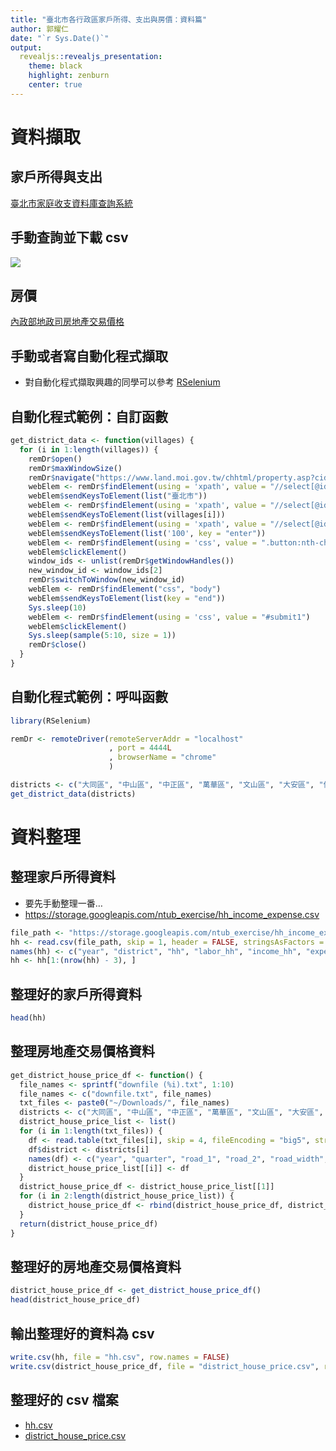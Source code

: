 ```yaml
---
title: "臺北市各行政區家戶所得、支出與房價：資料篇"
author: 郭耀仁
date: "`r Sys.Date()`"
output: 
  revealjs::revealjs_presentation:
    theme: black
    highlight: zenburn
    center: true
---
```


# 資料擷取

## 家戶所得與支出

[臺北市家庭收支資料庫查詢系統](http://210.69.61.217/pxweb2007-tp/dialog/statfile9_FI.asp)

## 手動查詢並下載 csv

![](img/family_income.png)

## 房價

[內政部地政司房地產交易價格](https://www.land.moi.gov.tw/chhtml/property.asp?cid=830)

## 手動或者寫自動化程式擷取

- 對自動化程式擷取興趣的同學可以參考 [RSelenium](https://cran.r-project.org/web/packages/RSelenium/vignettes/RSelenium-basics.html)

## 自動化程式範例：自訂函數

```r
get_district_data <- function(villages) {
  for (i in 1:length(villages)) {
    remDr$open()
    remDr$maxWindowSize()
    remDr$navigate("https://www.land.moi.gov.tw/chhtml/property.asp?cid=830")
    webElem <- remDr$findElement(using = 'xpath', value = "//select[@id='city']")
    webElem$sendKeysToElement(list("臺北市"))
    webElem <- remDr$findElement(using = 'xpath', value = "//select[@id='village']")
    webElem$sendKeysToElement(list(villages[i]))
    webElem <- remDr$findElement(using = 'xpath', value = "//select[@id='syear'][1]")
    webElem$sendKeysToElement(list('100', key = "enter"))
    webElem <- remDr$findElement(using = 'css', value = ".button:nth-child(1)")
    webElem$clickElement()
    window_ids <- unlist(remDr$getWindowHandles())
    new_window_id <- window_ids[2]
    remDr$switchToWindow(new_window_id)
    webElem <- remDr$findElement("css", "body")
    webElem$sendKeysToElement(list(key = "end"))
    Sys.sleep(10)
    webElem <- remDr$findElement(using = 'css', value = "#submit1")
    webElem$clickElement()
    Sys.sleep(sample(5:10, size = 1))
    remDr$close()
  }
}
```

## 自動化程式範例：呼叫函數

```r
library(RSelenium)

remDr <- remoteDriver(remoteServerAddr = "localhost" 
                      , port = 4444L
                      , browserName = "chrome"
                      )

districts <- c("大同區", "中山區", "中正區", "萬華區", "文山區", "大安區", "信義區", "南港區", "松山區", "內湖區", "士林區", "北投區")
get_district_data(districts)
```

# 資料整理

## 整理家戶所得資料

- 要先手動整理一番...
- <https://storage.googleapis.com/ntub_exercise/hh_income_expense.csv>

```r
file_path <- "https://storage.googleapis.com/ntub_exercise/hh_income_expense.csv"
hh <- read.csv(file_path, skip = 1, header = FALSE, stringsAsFactors = FALSE)
names(hh) <- c("year", "district", "hh", "labor_hh", "income_hh", "expense_hh_1", "expense_hh_2")
hh <- hh[1:(nrow(hh) - 3), ]
```

## 整理好的家戶所得資料

```r
head(hh)
```

## 整理房地產交易價格資料

```r
get_district_house_price_df <- function() {
  file_names <- sprintf("downfile (%i).txt", 1:10)
  file_names <- c("downfile.txt", file_names)
  txt_files <- paste0("~/Downloads/", file_names)
  districts <- c("大同區", "中山區", "中正區", "萬華區", "文山區", "大安區", "信義區", "南港區", "松山區", "內湖區", "士林區", "北投區") 
  district_house_price_list <- list()
  for (i in 1:length(txt_files)) {
    df <- read.table(txt_files[i], skip = 4, fileEncoding = "big5", stringsAsFactors = FALSE)
    df$district <- districts[i]
    names(df) <- c("year", "quarter", "road_1", "road_2", "road_width", "place_type", "building_type", "structure", "construction_year", "floor_1", "floor_2", "location_type", "area_transfer", "house_transfer", "ttl_price", "price_per", "district")
    district_house_price_list[[i]] <- df
  }
  district_house_price_df <- district_house_price_list[[1]]
  for (i in 2:length(district_house_price_list)) {
    district_house_price_df <- rbind(district_house_price_df, district_house_price_list[[i]])
  }
  return(district_house_price_df)
}
```

## 整理好的房地產交易價格資料

```r
district_house_price_df <- get_district_house_price_df()
head(district_house_price_df)
```

## 輸出整理好的資料為 csv

```r
write.csv(hh, file = "hh.csv", row.names = FALSE)
write.csv(district_house_price_df, file = "district_house_price.csv", row.names = FALSE)
```

## 整理好的 csv 檔案

- [hh.csv](https://storage.googleapis.com/ntub_exercise/hh.csv)
- [district_house_price.csv](https://storage.googleapis.com/ntub_exercise/district_house_price.csv)